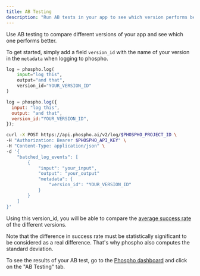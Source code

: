 ```yaml
---
title: AB Testing
description: "Run AB tests in your app to see which version performs better"
---
```


Use AB testing to compare different versions of your app and see which one performs better.

To get started, simply add a field `version_id` with the name of your version in the `metadata` when logging to phospho.

<CodeGroup>

```python Python
log = phospho.log(
    input="log this",
    output="and that",
    version_id="YOUR_VERSION_ID"
)
```

```javascript JavaScript
log = phospho.log({
  input: "log this",
  output: "and that",
  version_id:"YOUR_VERSION_ID",
});
```

```bash HTTP API
curl -X POST https://api.phospho.ai/v2/log/$PHOSPHO_PROJECT_ID \
-H "Authorization: Bearer $PHOSPHO_API_KEY" \
-H "Content-Type: application/json" \
-d '{
    "batched_log_events": [
        {
            "input": "your_input",
            "output": "your_output"
            "metadata": {
                "version_id": "YOUR_VERSION_ID"
            }
        }
    ]
}'

```

</CodeGroup>

Using this version_id, you will be able to compare the [average success rate](/guides/evaluation) of the different versions. 

Note that the difference in success rate must be statistically significant to be considered as a real difference. That's why phospho also computes the standard deviation.
 
To see the results of your AB test, go to the [Phospho dashboard](https://platform.phospho.ai) and click on the "AB Testing" tab.